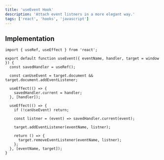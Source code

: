 ```yaml
---
title: 'useEvent Hook'
description: 'Attach event listners in a more elegant way.'
tags: ['react', 'hooks', 'javascript']
---
```


## Implementation

```jsx:Hook
import { useRef, useEffect } from 'react';

export default function useEvent({ eventName, handler, target = window }) {
  const savedHandler = useRef();

  const canUseEvent = target.document && target.document.addEventListener;

  useEffect(() => {
    savedHandler.current = handler;
  }, [handler]);

  useEffect(() => {
    if (!canUseEvent) return;

    const listner = (event) => savedHandler.current(event);

    target.addEventListener(eventName, listner);

    return () => {
      target.removeEventListener(eventName, listner);
    };
  }, [eventName, target]);
}

```
